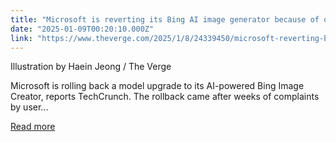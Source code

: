 ```yaml
---
title: "Microsoft is reverting its Bing AI image generator because of quality complaints"
date: "2025-01-09T00:20:10.000Z"
link: "https://www.theverge.com/2025/1/8/24339450/microsoft-reverting-bing-image-creator-quality-complaints-dall-e-3-pr16-pr13"
---
```


Illustration by Haein Jeong / The Verge
    

  
Microsoft is rolling back a model upgrade to its AI-powered Bing Image Creator, reports TechCrunch. The rollback came after weeks of complaints by user...

[Read more](https://www.theverge.com/2025/1/8/24339450/microsoft-reverting-bing-image-creator-quality-complaints-dall-e-3-pr16-pr13)

